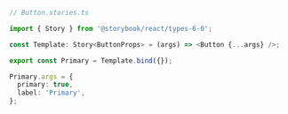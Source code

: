 ```ts
// Button.stories.ts

import { Story } from '@storybook/react/types-6-0';

const Template: Story<ButtonProps> = (args) => <Button {...args} />;

export const Primary = Template.bind({});

Primary.args = {
  primary: true,
  label: 'Primary',
};
```
